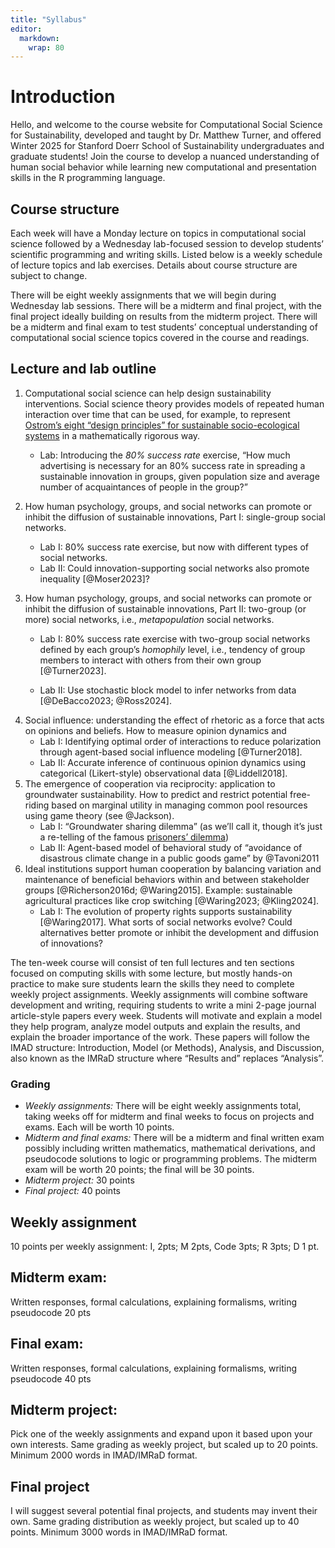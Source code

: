 ```yaml
---
title: "Syllabus"
editor: 
  markdown: 
    wrap: 80
---
```


# Introduction

Hello, and welcome to the course website for Computational Social Science for
Sustainability, developed and taught by Dr. Matthew Turner, and offered Winter
2025 for Stanford Doerr School of Sustainability undergraduates and graduate
students! Join the course to develop a nuanced understanding of human social
behavior while learning new computational and presentation skills in the R
programming language.

## Course structure

Each week will have a Monday lecture on topics in computational social science
followed by a Wednesday lab-focused session to develop students' scientific
programming and writing skills. Listed below is a weekly schedule of lecture
topics and lab exercises. Details about course structure are subject to change.

There will be eight weekly assignments that we will begin during Wednesday lab
sessions. There will be a midterm and final project, with the final project
ideally building on results from the midterm project. There will be a midterm
and final exam to test students' conceptual understanding of computational
social science topics covered in the course and readings.

## Lecture and lab outline

1.  Computational social science can help design sustainability interventions.
    Social science theory provides models of repeated human interaction over
    time that can be used, for example, to represent [Ostrom's eight "design
    principles" for sustainable socio-ecological
    systems](https://earthbound.report/2018/01/15/elinor-ostroms-8-rules-for-managing-the-commons/)
    in a mathematically rigorous way.

    -   Lab: Introducing the *80% success rate* exercise, "How much advertising
        is necessary for an 80% success rate in spreading a sustainable
        innovation in groups, given population size and average number of
        acquaintances of people in the group?"

2.  How human psychology, groups, and social networks can promote or inhibit the
    diffusion of sustainable innovations, Part I: single-group social networks.

    -   Lab I: 80% success rate exercise, but now with different types of social
        networks.
    -   Lab II: Could innovation-supporting social networks also promote
        inequality [@Moser2023]?

3.  How human psychology, groups, and social networks can promote or inhibit the
    diffusion of sustainable innovations, Part II: two-group (or more) social
    networks, i.e., *metapopulation* social networks.

    -   Lab I: 80% success rate exercise with two-group social networks defined
        by each group's *homophily* level, i.e., tendency of group members to
        interact with others from their own group [@Turner2023].

    -   Lab II: Use stochastic block model to infer networks from data
        [@DeBacco2023; @Ross2024].

<!-- -->

4.  Social influence: understanding the effect of rhetoric as a force that acts
    on opinions and beliefs. How to measure opinion dynamics and
    -   Lab I: Identifying optimal order of interactions to reduce polarization
        through agent-based social influence modeling [@Turner2018].
    -   Lab II: Accurate inference of continuous opinion dynamics using
        categorical (Likert-style) observational data [@Liddell2018].
5.  The emergence of cooperation via reciprocity: application to groundwater
    sustainability. How to predict and restrict potential free-riding based on
    marginal utility in managing common pool resources using game theory (see
    @Jackson).
    -   Lab I: "Groundwater sharing dilemma" (as we'll call it, though it's just
        a re-telling of the famous [prisoners'
        dilemma](https://en.wikipedia.org/wiki/Prisoner%27s_dilemma))
    -   Lab II: Agent-based model of behavioral study of "avoidance of
        disastrous climate change in a public goods game" by @Tavoni2011
6.  Ideal institutions support human cooperation by balancing variation and
    maintenance of beneficial behaviors within and between stakeholder groups
    [@Richerson2016d; @Waring2015]. Example: sustainable agricultural practices
    like crop switching [@Waring2023; @Kling2024].
    -    Lab I: The evolution of property rights supports sustainability
        [@Waring2017]. What sorts of social networks evolve? Could alternatives
        better promote or inhibit the development and diffusion of innovations?

<!-- | Week  | Lecture description  | Lab description | Readings | -->

<!-- |:-----:|:---------------------|:----------------|:---------| -->

<!-- | 1     | Sustainable behaviors to adapt to a changing world | "Yes, and" storytelling exercise |  @McNamara2020; @Jones2021; @Pisor2022; @GalesicEtAl2023; @Kling2024 | -->

<!-- | 2   | Social learning, social influence, and uncertainty | Agent-based model of adaptation diffusion and opinion dynamics | @Otto2013; @Acerbi2022, [Chapter 1](https://acerbialberto.com/IBM-cultevo/unbiased-transmission.html); @Flache2011; @Turner2018; @Turner2023a  -->

<!-- | 3   | Group structure and metapopulation theory | Adaptation diffusion in group-structured social networks | @Cikara2014; @Derex2016; @Turner2023 -->

<!-- | 4   | Animal studies; Bayesian modeling and statistical analysis | King Markov; Model fits following @Silk2005 | @Rethinking, [Chapters 9 and 11](https://github.com/Booleans/statistical-rethinking/blob/master/Statistical%20Rethinking%202nd%20Edition.pdf): Ch. 9 introduces Markov Chain Monte Carlo, Ch. 11 uses @Silk2005 data and follows their analysis -->

<!-- : {.striped .hover tbl-colwidths="[1,25,25,49]"} -->

The ten-week course will consist of ten full lectures and ten sections focused
on computing skills with some lecture, but mostly hands-on practice to make sure
students learn the skills they need to complete weekly project assignments.
Weekly assignments will combine software development and writing, requiring
students to write a mini 2-page journal article-style papers every week.
Students will motivate and explain a model they help program, analyze model
outputs and explain the results, and explain the broader importance of the work.
These papers will follow the IMAD structure: Introduction, Model (or Methods),
Analysis, and Discussion, also known as the IMRaD structure where "Results and"
replaces "Analysis".

### Grading

-   *Weekly assignments:* There will be eight weekly assignments total, taking
    weeks off for midterm and final weeks to focus on projects and exams. Each
    will be worth 10 points.
-   *Midterm and final exams:* There will be a midterm and final written exam
    possibly including written mathematics, mathematical derivations, and
    pseudocode solutions to logic or programming problems. The midterm exam will
    be worth 20 points; the final will be 30 points.
-   *Midterm project:* 30 points
-   *Final project:* 40 points

## Weekly assignment

10 points per weekly assignment: I, 2pts; M 2pts, Code 3pts; R 3pts; D 1 pt.

## Midterm exam:

Written responses, formal calculations, explaining formalisms, writing
pseudocode 20 pts

## Final exam:

Written responses, formal calculations, explaining formalisms, writing
pseudocode 40 pts

## Midterm project:

Pick one of the weekly assignments and expand upon it based upon your own
interests. Same grading as weekly project, but scaled up to 20 points. Minimum
2000 words in IMAD/IMRaD format.

## Final project

I will suggest several potential final projects, and students may invent their
own. Same grading distribution as weekly project, but scaled up to 40 points.
Minimum 3000 words in IMAD/IMRaD format.
